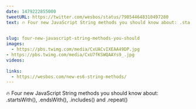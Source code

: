 ```yaml
---
date: 1479222855000
tweetURL: https://twitter.com/wesbos/status/798544648310497280
text: 🔥 Four new JavaScript String methods you should know about: .startsWith(), .endsWith(), .includes() and .repeat()

 
slug: four-new-javascript-string-methods-you-should
images:
  - https://pbs.twimg.com/media/CxUACvIXEAA49DP.jpg
- https://pbs.twimg.com/media/CxU7fKSWQAAYs9_.jpg
videos:
  
links:
  - https://wesbos.com/new-es6-string-methods/
---
```

🔥 Four new JavaScript String methods you should know about: .startsWith(), .endsWith(), .includes() and .repeat()
